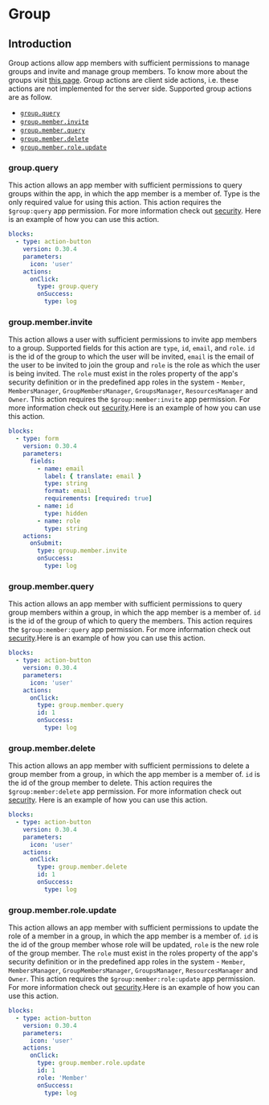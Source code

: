 
# Group

## Introduction

Group actions allow app members with sufficient permissions to manage groups and invite and manage
group members. To know more about the groups visit [this page](../02-guides/groups.md). Group
actions are client side actions, i.e. these actions are not implemented for the server side.
Supported group actions are as follow.

- [`group.query`](#groupquery)
- [`group.member.invite`](#groupmemberinvite)
- [`group.member.query`](#groupmemberquery)
- [`group.member.delete`](#groupmemberdelete)
- [`group.member.role.update`](#groupmemberroleupdate)

### group.query<Side name="group.query" />

This action allows an app member with sufficient permissions to query groups within the app, in
which the app member is a member of. Type is the only required value for using this action. This
action requires the `$group:query` app permission. For more information check out
[security](../02-guides/security.md#permissions). Here is an example of how you can use this action.

```yaml validate blocks-snippet
blocks:
  - type: action-button
    version: 0.30.4
    parameters:
      icon: 'user'
    actions:
      onClick:
        type: group.query
        onSuccess:
          type: log
```

### group.member.invite<Side name="group.member.invite" />

This action allows a user with sufficient permissions to invite app members to a group. Supported
fields for this action are `type`, `id`, `email`, and `role`. `id` is the id of the group to which
the user will be invited, `email` is the email of the user to be invited to join the group and
`role` is the role as which the user is being invited. The `role` must exist in the roles property
of the app's security definition or in the predefined app roles in the system - `Member`,
`MembersManager`, `GroupMembersManager`, `GroupsManager`, `ResourcesManager` and `Owner`. This
action requires the `$group:member:invite` app permission. For more information check out
[security](../02-guides/security.md#permissions).Here is an example of how you can use this action.

```yaml validate blocks-snippet
blocks:
  - type: form
    version: 0.30.4
    parameters:
      fields:
        - name: email
          label: { translate: email }
          type: string
          format: email
          requirements: [required: true]
        - name: id
          type: hidden
        - name: role
          type: string
    actions:
      onSubmit:
        type: group.member.invite
        onSuccess:
          type: log
```

### group.member.query<Side name="group.member.query" />

This action allows an app member with sufficient permissions to query group members within a group,
in which the app member is a member of. `id` is the id of the group of which to query the members.
This action requires the `$group:member:query` app permission. For more information check out
[security](../02-guides/security.md#permissions).Here is an example of how you can use this action.

```yaml validate blocks-snippet
blocks:
  - type: action-button
    version: 0.30.4
    parameters:
      icon: 'user'
    actions:
      onClick:
        type: group.member.query
        id: 1
        onSuccess:
          type: log
```

### group.member.delete<Side name="group.member.delete" />

This action allows an app member with sufficient permissions to delete a group member from a group,
in which the app member is a member of. `id` is the id of the group member to delete. This action
requires the `$group:member:delete` app permission. For more information check out
[security](../02-guides/security.md#permissions). Here is an example of how you can use this action.

```yaml validate blocks-snippet
blocks:
  - type: action-button
    version: 0.30.4
    parameters:
      icon: 'user'
    actions:
      onClick:
        type: group.member.delete
        id: 1
        onSuccess:
          type: log
```

### group.member.role.update<Side name="group.member.role.update" />

This action allows an app member with sufficient permissions to update the role of a member in a
group, in which the app member is a member of. `id` is the id of the group member whose role will be
updated, `role` is the new role of the group member. The `role` must exist in the roles property of
the app's security definition or in the predefined app roles in the system - `Member`,
`MembersManager`, `GroupMembersManager`, `GroupsManager`, `ResourcesManager` and `Owner`. This
action requires the `$group:member:role:update` app permission. For more information check out
[security](../02-guides/security.md#permissions).Here is an example of how you can use this action.

```yaml validate blocks-snippet
blocks:
  - type: action-button
    version: 0.30.4
    parameters:
      icon: 'user'
    actions:
      onClick:
        type: group.member.role.update
        id: 1
        role: 'Member'
        onSuccess:
          type: log
```
